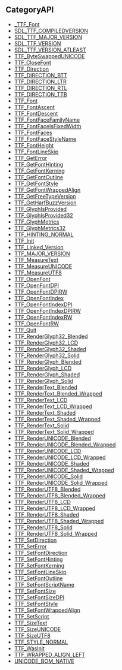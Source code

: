 == CategoryAPI ==

<!-- END CATEGORY DOCUMENTATION -->

<!-- DO NOT HAND-EDIT CATEGORY LISTS, THEY ARE AUTOGENERATED AND WILL BE OVERWRITTEN, BASED ON TAGS IN INDIVIDUAL PAGE FOOTERS. EDIT THOSE INSTEAD. -->
<!-- BEGIN CATEGORY LIST -->
* [[_TTF_Font]]
* [[SDL_TTF_COMPILEDVERSION]]
* [[SDL_TTF_MAJOR_VERSION]]
* [[SDL_TTF_VERSION]]
* [[SDL_TTF_VERSION_ATLEAST]]
* [[TTF_ByteSwappedUNICODE]]
* [[TTF_CloseFont]]
* [[TTF_Direction]]
* [[TTF_DIRECTION_BTT]]
* [[TTF_DIRECTION_LTR]]
* [[TTF_DIRECTION_RTL]]
* [[TTF_DIRECTION_TTB]]
* [[TTF_Font]]
* [[TTF_FontAscent]]
* [[TTF_FontDescent]]
* [[TTF_FontFaceFamilyName]]
* [[TTF_FontFaceIsFixedWidth]]
* [[TTF_FontFaces]]
* [[TTF_FontFaceStyleName]]
* [[TTF_FontHeight]]
* [[TTF_FontLineSkip]]
* [[TTF_GetError]]
* [[TTF_GetFontHinting]]
* [[TTF_GetFontKerning]]
* [[TTF_GetFontOutline]]
* [[TTF_GetFontStyle]]
* [[TTF_GetFontWrappedAlign]]
* [[TTF_GetFreeTypeVersion]]
* [[TTF_GetHarfBuzzVersion]]
* [[TTF_GlyphIsProvided]]
* [[TTF_GlyphIsProvided32]]
* [[TTF_GlyphMetrics]]
* [[TTF_GlyphMetrics32]]
* [[TTF_HINTING_NORMAL]]
* [[TTF_Init]]
* [[TTF_Linked_Version]]
* [[TTF_MAJOR_VERSION]]
* [[TTF_MeasureText]]
* [[TTF_MeasureUNICODE]]
* [[TTF_MeasureUTF8]]
* [[TTF_OpenFont]]
* [[TTF_OpenFontDPI]]
* [[TTF_OpenFontDPIRW]]
* [[TTF_OpenFontIndex]]
* [[TTF_OpenFontIndexDPI]]
* [[TTF_OpenFontIndexDPIRW]]
* [[TTF_OpenFontIndexRW]]
* [[TTF_OpenFontRW]]
* [[TTF_Quit]]
* [[TTF_RenderGlyph32_Blended]]
* [[TTF_RenderGlyph32_LCD]]
* [[TTF_RenderGlyph32_Shaded]]
* [[TTF_RenderGlyph32_Solid]]
* [[TTF_RenderGlyph_Blended]]
* [[TTF_RenderGlyph_LCD]]
* [[TTF_RenderGlyph_Shaded]]
* [[TTF_RenderGlyph_Solid]]
* [[TTF_RenderText_Blended]]
* [[TTF_RenderText_Blended_Wrapped]]
* [[TTF_RenderText_LCD]]
* [[TTF_RenderText_LCD_Wrapped]]
* [[TTF_RenderText_Shaded]]
* [[TTF_RenderText_Shaded_Wrapped]]
* [[TTF_RenderText_Solid]]
* [[TTF_RenderText_Solid_Wrapped]]
* [[TTF_RenderUNICODE_Blended]]
* [[TTF_RenderUNICODE_Blended_Wrapped]]
* [[TTF_RenderUNICODE_LCD]]
* [[TTF_RenderUNICODE_LCD_Wrapped]]
* [[TTF_RenderUNICODE_Shaded]]
* [[TTF_RenderUNICODE_Shaded_Wrapped]]
* [[TTF_RenderUNICODE_Solid]]
* [[TTF_RenderUNICODE_Solid_Wrapped]]
* [[TTF_RenderUTF8_Blended]]
* [[TTF_RenderUTF8_Blended_Wrapped]]
* [[TTF_RenderUTF8_LCD]]
* [[TTF_RenderUTF8_LCD_Wrapped]]
* [[TTF_RenderUTF8_Shaded]]
* [[TTF_RenderUTF8_Shaded_Wrapped]]
* [[TTF_RenderUTF8_Solid]]
* [[TTF_RenderUTF8_Solid_Wrapped]]
* [[TTF_SetDirection]]
* [[TTF_SetError]]
* [[TTF_SetFontDirection]]
* [[TTF_SetFontHinting]]
* [[TTF_SetFontKerning]]
* [[TTF_SetFontLineSkip]]
* [[TTF_SetFontOutline]]
* [[TTF_SetFontScriptName]]
* [[TTF_SetFontSize]]
* [[TTF_SetFontSizeDPI]]
* [[TTF_SetFontStyle]]
* [[TTF_SetFontWrappedAlign]]
* [[TTF_SetScript]]
* [[TTF_SizeText]]
* [[TTF_SizeUNICODE]]
* [[TTF_SizeUTF8]]
* [[TTF_STYLE_NORMAL]]
* [[TTF_WasInit]]
* [[TTF_WRAPPED_ALIGN_LEFT]]
* [[UNICODE_BOM_NATIVE]]
<!-- END CATEGORY LIST -->
